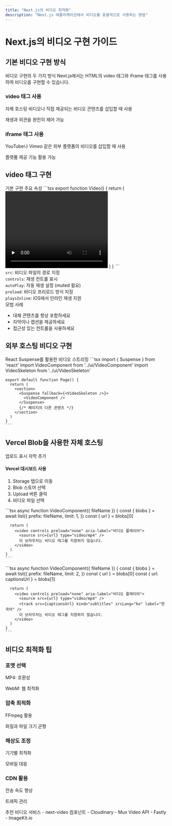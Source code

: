 ```yaml
---
title: "Next.js의 비디오 최적화"
description: "Next.js 애플리케이션에서 비디오를 효율적으로 사용하는 방법"
---
```



# Next.js의 비디오 구현 가이드

## 기본 비디오 구현 방식

<Card className="mb-6">
  <CardHeader>
    <CardTitle>비디오 구현의 두 가지 방식</CardTitle>
    <CardDescription>
      Next.js에서는 HTML의 video 태그와 iframe 태그를 사용하여 비디오를 구현할 수 있습니다.
    </CardDescription>
  </CardHeader>
  <CardContent>
    <div className="grid grid-cols-1 md:grid-cols-2 gap-4">
      <div className="p-4 bg-gray-50 rounded-lg">
        <h3 className="font-bold mb-2">video 태그 사용</h3>
        <p>자체 호스팅 비디오나 직접 제공되는 비디오 콘텐츠를 삽입할 때 사용</p>
        <p className="text-sm text-gray-600">재생과 외관을 완전히 제어 가능</p>
      </div>
      <div className="p-4 bg-gray-50 rounded-lg">
        <h3 className="font-bold mb-2">iframe 태그 사용</h3>
        <p>YouTube나 Vimeo 같은 외부 플랫폼의 비디오를 삽입할 때 사용</p>
        <p className="text-sm text-gray-600">플랫폼 제공 기능 활용 가능</p>
      </div>
    </div>
  </CardContent>
</Card>

## video 태그 구현

<Tabs defaultValue="basic" className="mb-6">
  <TabsList>
    <TabsTrigger value="basic">기본 구현</TabsTrigger>
    <TabsTrigger value="attributes">주요 속성</TabsTrigger>
  </TabsList>
  <TabsContent value="basic">
    ```tsx
    export function Video() {
      return (
        <video width="320" height="240" controls preload="none">
          <source src="/path/to/video.mp4" type="video/mp4" />
          <track
            src="/path/to/captions.vtt"
            kind="subtitles"
            srcLang="en"
            label="English"
          />
          이 브라우저는 비디오 태그를 지원하지 않습니다.
        </video>
      )
    }
    ```
  </TabsContent>
  <TabsContent value="attributes">
    <div className="space-y-2">
      <div className="p-2 bg-gray-50 rounded">
        <code>src</code>: 비디오 파일의 경로 지정
      </div>
      <div className="p-2 bg-gray-50 rounded">
        <code>controls</code>: 재생 컨트롤 표시
      </div>
      <div className="p-2 bg-gray-50 rounded">
        <code>autoPlay</code>: 자동 재생 설정 (muted 필요)
      </div>
      <div className="p-2 bg-gray-50 rounded">
        <code>preload</code>: 비디오 프리로드 방식 지정
      </div>
      <div className="p-2 bg-gray-50 rounded">
        <code>playsInline</code>: iOS에서 인라인 재생 지원
      </div>
    </div>
  </TabsContent>
</Tabs>

<Alert className="mb-6">
  <AlertTitle>모범 사례</AlertTitle>
  <AlertDescription>
    <ul className="list-disc list-inside">
      <li>대체 콘텐츠를 항상 포함하세요</li>
      <li>자막이나 캡션을 제공하세요</li>
      <li>접근성 있는 컨트롤을 사용하세요</li>
    </ul>
  </AlertDescription>
</Alert>

## 외부 호스팅 비디오 구현

<Card className="mb-6">
  <CardHeader>
    <CardTitle>React Suspense를 활용한 비디오 스트리밍</CardTitle>
  </CardHeader>
  <CardContent>
    ```tsx
    import { Suspense } from 'react'
    import VideoComponent from '../ui/VideoComponent'
    import VideoSkeleton from '../ui/VideoSkeleton'
    
    export default function Page() {
      return (
        <section>
          <Suspense fallback={<VideoSkeleton />}>
            <VideoComponent />
          </Suspense>
          {/* 페이지의 다른 콘텐츠 */}
        </section>
      )
    }
    ```
  </CardContent>
</Card>

## Vercel Blob을 사용한 자체 호스팅

<Tabs defaultValue="upload" className="mb-6">
  <TabsList>
    <TabsTrigger value="upload">업로드</TabsTrigger>
    <TabsTrigger value="display">표시</TabsTrigger>
    <TabsTrigger value="subtitles">자막 추가</TabsTrigger>
  </TabsList>
  <TabsContent value="upload">
    <div className="p-4 bg-gray-50 rounded-lg">
      <h4 className="font-bold mb-2">Vercel 대시보드 사용</h4>
      <ol className="list-decimal list-inside">
        <li>Storage 탭으로 이동</li>
        <li>Blob 스토어 선택</li>
        <li>Upload 버튼 클릭</li>
        <li>비디오 파일 선택</li>
      </ol>
    </div>
  </TabsContent>
  <TabsContent value="display">
    ```tsx
    async function VideoComponent({ fileName }) {
      const { blobs } = await list({
        prefix: fileName,
        limit: 1,
      })
      const { url } = blobs[0]
    
      return (
        <video controls preload="none" aria-label="비디오 플레이어">
          <source src={url} type="video/mp4" />
          이 브라우저는 비디오 태그를 지원하지 않습니다.
        </video>
      )
    }
    ```
  </TabsContent>
  <TabsContent value="subtitles">
    ```tsx
    async function VideoComponent({ fileName }) {
      const { blobs } = await list({
        prefix: fileName,
        limit: 2,
      })
      const { url } = blobs[0]
      const { url: captionsUrl } = blobs[1]
    
      return (
        <video controls preload="none" aria-label="비디오 플레이어">
          <source src={url} type="video/mp4" />
          <track src={captionsUrl} kind="subtitles" srcLang="ko" label="한국어" />
          이 브라우저는 비디오 태그를 지원하지 않습니다.
        </video>
      )
    }
    ```
  </TabsContent>
</Tabs>

## 비디오 최적화 팁

<Card className="mb-6">
  <CardContent>
    <div className="grid grid-cols-1 md:grid-cols-2 gap-4">
      <div className="p-4 bg-gray-50 rounded-lg">
        <h3 className="font-bold mb-2">포맷 선택</h3>
        <p>MP4: 호환성</p>
        <p>WebM: 웹 최적화</p>
      </div>
      <div className="p-4 bg-gray-50 rounded-lg">
        <h3 className="font-bold mb-2">압축 최적화</h3>
        <p>FFmpeg 활용</p>
        <p>화질과 파일 크기 균형</p>
      </div>
      <div className="p-4 bg-gray-50 rounded-lg">
        <h3 className="font-bold mb-2">해상도 조정</h3>
        <p>기기별 최적화</p>
        <p>모바일 대응</p>
      </div>
      <div className="p-4 bg-gray-50 rounded-lg">
        <h3 className="font-bold mb-2">CDN 활용</h3>
        <p>전송 속도 향상</p>
        <p>트래픽 관리</p>
      </div>
    </div>
  </CardContent>
</Card>

<Alert>
  <AlertTitle>추천 비디오 서비스</AlertTitle>
  <AlertDescription>
    - next-video 컴포넌트
    - Cloudinary
    - Mux Video API
    - Fastly
    - ImageKit.io
  </AlertDescription>
</Alert>